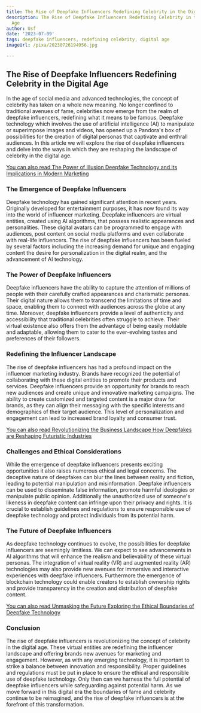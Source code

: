 ```yaml
---
title: The Rise of Deepfake Influencers Redefining Celebrity in the Digital Age
description: The Rise of Deepfake Influencers Redefining Celebrity in the Digital
  Age
author: Usf
date: '2023-07-09'
tags: deepfake influencers, redefining celebrity, digital age
imageUrl: /pixa/20230726194956.jpg

---
```

## The Rise of  Deepfake  Influencers Redefining Celebrity in the Digital Age

In the age of social media and  advanced technologies, the concept of celebrity has taken on a whole new meaning. No longer confined to traditional avenues of fame,  celebrities now emerge from the realm of  deepfake influencers, redefining what it means to  be famous. Deepfake technology  which involves the use of artificial intelligence (AI) to manipulate or superimpose  images and videos, has opened up a Pandora's box  of possibilities for the creation of digital personas that captivate and enthrall audiences. In this article we will explore the rise  of deepfake  influencers and delve into the ways in which they  are reshaping the landscape of celebrity in  the digital age.

[You can also read  The Power of Illusion Deepfake Technology and its Implications  in Modern Marketing](The%20Power%20of%20Illusion%20Deepfake%20Technology%20and%20its%20Implications%20in%20Modern%20Marketing)


### The Emergence of Deepfake Influencers

Deepfake technology has gained  significant attention in recent years.  Originally developed for entertainment purposes, it has now found its way into the world of influencer marketing. Deepfake influencers are virtual entities, created using AI algorithms, that possess realistic appearances and personalities. These digital avatars can be programmed  to engage with audiences, post content on social media platforms and even  collaborate with real-life influencers. The rise of deepfake influencers has been fueled by several  factors including the increasing demand for unique and engaging content  the desire for personalization in the digital realm, and the advancement of AI technology.

### The Power of Deepfake Influencers

Deepfake influencers have the ability to capture the attention  of millions  of people with their carefully crafted appearances and charismatic personas. Their digital nature allows them to transcend the limitations of time and space, enabling them to  connect  with audiences across  the globe at any  time. Moreover, deepfake influencers provide a level of authenticity and accessibility that traditional celebrities often  struggle to achieve. Their  virtual existence also offers them the advantage of being easily moldable and adaptable, allowing them  to  cater to the ever-evolving tastes and preferences of their followers.

### Redefining  the Influencer Landscape

The rise  of deepfake influencers has had a profound impact on the  influencer marketing industry. Brands have recognized the potential of  collaborating with these digital entities to promote their products and  services. Deepfake influencers provide an opportunity for brands to reach new audiences and create  unique and innovative marketing campaigns. The ability to create customized and targeted content is a major draw for brands, as they can align  their messaging with the specific interests and  demographics of their target audience. This level  of personalization and  engagement can lead to increased brand loyalty and consumer trust.

[You can also  read Revolutionizing the Business Landscape How  Deepfakes are Reshaping Futuristic Industries](Revolutionizing%20the%20Business%20Landscape%20How%20Deepfakes%20are%20Reshaping%20Futuristic%20Industries)


### Challenges and Ethical Considerations

While the emergence of deepfake influencers presents exciting  opportunities it also raises numerous ethical and legal concerns. The deceptive nature of  deepfakes can blur the lines between reality and fiction, leading to potential manipulation and misinformation. Deepfake influencers can  be used to disseminate false information,  promote harmful ideologies or manipulate  public opinion. Additionally  the unauthorized use  of someone's likeness in deepfake content can infringe upon their privacy and  rights. It is crucial to establish guidelines and regulations to ensure responsible  use of deepfake technology and  protect individuals from its potential harm.

### The Future of Deepfake Influencers

As deepfake technology continues to  evolve, the possibilities for  deepfake influencers are seemingly limitless. We can expect  to see  advancements in AI algorithms that will enhance the realism and believability of  these  virtual personas. The integration of  virtual reality  (VR) and augmented reality (AR) technologies may also provide new avenues for immersive and interactive experiences with deepfake influencers. Furthermore the emergence of blockchain technology could enable creators to establish ownership rights  and provide transparency in the creation and distribution of deepfake content.

[You  can also read Unmasking the Future Exploring the Ethical Boundaries of Deepfake Technology](Unmasking%20the%20Future%20Exploring%20the%20Ethical%20Boundaries%20of%20Deepfake%20Technology)


### Conclusion

The rise  of deepfake  influencers is revolutionizing the  concept of celebrity in the digital age. These virtual entities are  redefining the influencer landscape and  offering brands  new avenues for marketing and engagement. However, as with any emerging technology, it is important to strike a balance between innovation and responsibility. Proper guidelines and regulations must be put in place to ensure the ethical and responsible  use of deepfake technology. Only then can we harness  the full potential of deepfake influencers while safeguarding against potential harm. As we  move forward in this digital era the boundaries of  fame and celebrity continue to be reimagined, and the rise of deepfake influencers is at  the forefront of this transformation.
